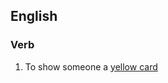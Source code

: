 {{also|yellow card}}
==English==

===Verb===
{{en-verb}}

# {{lb|en|sports}} To show someone a [[yellow card]]